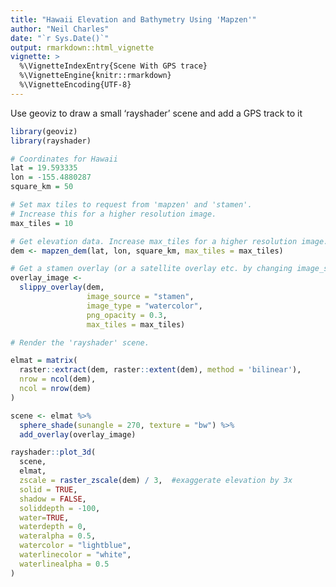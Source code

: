 ```yaml
---
title: "Hawaii Elevation and Bathymetry Using 'Mapzen'"
author: "Neil Charles"
date: "`r Sys.Date()`"
output: rmarkdown::html_vignette
vignette: >
  %\VignetteIndexEntry{Scene With GPS trace}
  %\VignetteEngine{knitr::rmarkdown}
  %\VignetteEncoding{UTF-8}
---
```


Use geoviz to draw a small 'rayshader' scene and add a GPS track to it

```R
library(geoviz)
library(rayshader)

# Coordinates for Hawaii
lat = 19.593335
lon = -155.4880287
square_km = 50

# Set max tiles to request from 'mapzen' and 'stamen'.
# Increase this for a higher resolution image.
max_tiles = 10

# Get elevation data. Increase max_tiles for a higher resolution image.
dem <- mapzen_dem(lat, lon, square_km, max_tiles = max_tiles)

# Get a stamen overlay (or a satellite overlay etc. by changing image_source)
overlay_image <-
  slippy_overlay(dem,
                 image_source = "stamen",
                 image_type = "watercolor",
                 png_opacity = 0.3,
                 max_tiles = max_tiles)

# Render the 'rayshader' scene.

elmat = matrix(
  raster::extract(dem, raster::extent(dem), method = 'bilinear'),
  nrow = ncol(dem),
  ncol = nrow(dem)
)

scene <- elmat %>%
  sphere_shade(sunangle = 270, texture = "bw") %>% 
  add_overlay(overlay_image)

rayshader::plot_3d(
  scene,
  elmat,
  zscale = raster_zscale(dem) / 3,  #exaggerate elevation by 3x 
  solid = TRUE,
  shadow = FALSE,
  soliddepth = -100,
  water=TRUE,
  waterdepth = 0,
  wateralpha = 0.5,
  watercolor = "lightblue",
  waterlinecolor = "white",
  waterlinealpha = 0.5
)

```
